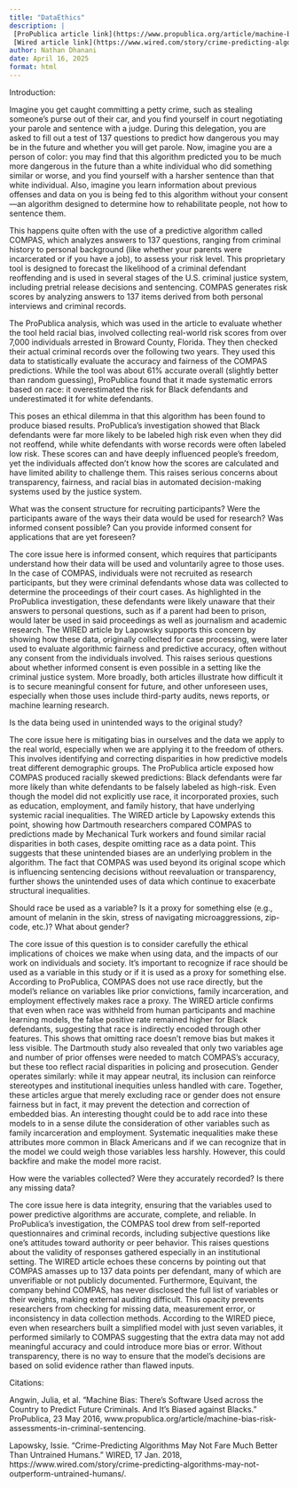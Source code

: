 ```yaml
---
title: "DataEthics"
description: |
 [ProPublica article link](https://www.propublica.org/article/machine-bias-risk-assessments-in-criminal-sentencing)
 [Wired article link](https://www.wired.com/story/crime-predicting-algorithms-may-not-outperform-untrained-humans/)
author: Nathan Dhanani
date: April 16, 2025
format: html
---
```


Introduction:

Imagine you get caught committing a petty crime, such as stealing someone’s purse out of their car, and you find yourself in court negotiating your parole and sentence with a judge. During this delegation, you are asked to fill out a test of 137 questions to predict how dangerous you may be in the future and whether you will get parole. Now, imagine you are a person of color: you may find that this algorithm predicted you to be much more dangerous in the future than a white individual who did something similar or worse, and you find yourself with a harsher sentence than that white individual. Also, imagine you learn information about previous offenses and data on you is being fed to this algorithm without your consent—an algorithm designed to determine how to rehabilitate people, not how to sentence them.

This happens quite often with the use of a predictive algorithm called COMPAS, which analyzes answers to 137 questions, ranging from criminal history to personal background (like whether your parents were incarcerated or if you have a job), to assess your risk level. This proprietary tool is designed to forecast the likelihood of a criminal defendant reoffending and is used in several stages of the U.S. criminal justice system, including pretrial release decisions and sentencing. COMPAS generates risk scores by analyzing answers to 137 items derived from both personal interviews and criminal records. 

The ProPublica analysis, which was used in the article to evaluate whether the tool held racial bias, involved collecting real-world risk scores from over 7,000 individuals arrested in Broward County, Florida. They then checked their actual criminal records over the following two years. They used this data to statistically evaluate the accuracy and fairness of the COMPAS predictions. While the tool was about 61% accurate overall (slightly better than random guessing), ProPublica found that it made systematic errors based on race: it overestimated the risk for Black defendants and underestimated it for white defendants.

This poses an ethical dilemma in that this algorithm has been found to produce biased results. ProPublica’s investigation showed that Black defendants were far more likely to be labeled high risk even when they did not reoffend, while white defendants with worse records were often labeled low risk. These scores can and have deeply influenced people’s freedom, yet the individuals affected don’t know how the scores are calculated and have limited ability to challenge them. This raises serious concerns about transparency, fairness, and racial bias in automated decision-making systems used by the justice system.

What was the consent structure for recruiting participants? Were the participants aware of the ways their data would be used for research? Was informed consent possible? Can you provide informed consent for applications that are yet foreseen?

The core issue here is informed consent, which requires that participants understand how their data will be used and voluntarily agree to those uses. In the case of COMPAS, individuals were not recruited as research participants, but they were criminal defendants whose data was collected to determine the proceedings of their court cases. As highlighted in the ProPublica investigation, these defendants were likely unaware that their answers to personal questions, such as if a parent had been to prison, would later be used in said proceedings as well as journalism and academic research. The WIRED article by Lapowsky supports this concern by showing how these data, originally collected for case processing, were later used to evaluate algorithmic fairness and predictive accuracy, often without any consent from the individuals involved. This raises serious questions about whether informed consent is even possible in a setting like the criminal justice system. More broadly, both articles illustrate how difficult it is to secure meaningful consent for future, and other unforeseen uses, especially when those uses include third-party audits, news reports, or machine learning research.

Is the data being used in unintended ways to the original study?

The core issue here is mitigating bias in ourselves and the data we apply to the real world, especially when we are applying it to the freedom of others. This involves identifying and correcting disparities in how predictive models treat different demographic groups. The ProPublica article exposed how COMPAS produced racially skewed predictions: Black defendants were far more likely than white defendants to be falsely labeled as high-risk. Even though the model did not explicitly use race, it incorporated proxies, such as education, employment, and family history, that have underlying systemic racial inequalities. The WIRED article by Lapowsky extends this point, showing how Dartmouth researchers compared COMPAS to predictions made by Mechanical Turk workers and found similar racial disparities in both cases, despite omitting race as a data point. This suggests that these unintended biases are an underlying problem in the algorithm. The fact that COMPAS was used beyond its original scope which is influencing sentencing decisions without reevaluation or transparency, further shows the unintended uses of data which continue to exacerbate structural inequalities. 

Should race be used as a variable? Is it a proxy for something else (e.g., amount of melanin in the skin, stress of navigating microaggressions, zip-code, etc.)? What about gender?

The core issue of this question is to consider carefully the ethical implications of choices we make when using data, and the impacts of our work on individuals and society. It's important to recognize if race should be used as a variable in this study or if it is used as a proxy for something else. According to ProPublica, COMPAS does not use race directly, but the model’s reliance on variables like prior convictions, family incarceration, and employment effectively makes race a proxy. The WIRED article confirms that even when race was withheld from human participants and machine learning models, the false positive rate remained higher for Black defendants, suggesting that race is indirectly encoded through other features. This shows that omitting race doesn’t remove bias but makes it less visible. The Dartmouth study also revealed that only two variables age and number of prior offenses were needed to match COMPAS’s accuracy, but these too reflect racial disparities in policing and prosecution. Gender operates similarly: while it may appear neutral, its inclusion can reinforce stereotypes and institutional inequities unless handled with care. Together, these articles argue that merely excluding race or gender does not ensure fairness but in fact, it may prevent the detection and correction of embedded bias. An interesting thought could be to add race into these models to in a sense dilute the consideration of other variables such as family incarceration and employment. Systematic inequalities make these attributes more common in Black Americans and if we can recognize that in the model we could weigh those variables less harshly. However, this could backfire and make the model more racist.

How were the variables collected? Were they accurately recorded? Is there any missing data?

The core issue here is data integrity, ensuring that the variables used to power predictive algorithms are accurate, complete, and reliable. In ProPublica’s investigation, the COMPAS tool drew from self-reported questionnaires and criminal records, including subjective questions like one’s attitudes toward authority or peer behavior. This raises questions about the validity of responses gathered especially in an institutional setting. The WIRED article echoes these concerns by pointing out that COMPAS amasses up to 137 data points per defendant, many of which are unverifiable or not publicly documented. Furthermore, Equivant, the company behind COMPAS, has never disclosed the full list of variables or their weights, making external auditing difficult. This opacity prevents researchers from checking for missing data, measurement error, or inconsistency in data collection methods. According to the WIRED piece, even when researchers built a simplified model with just seven variables, it performed similarly to COMPAS suggesting that the extra data may not add meaningful accuracy and could introduce more bias or error. Without transparency, there is no way to ensure that the model’s decisions are based on solid evidence rather than flawed inputs.

Citations:

Angwin, Julia, et al. "Machine Bias: There’s Software Used across the Country to Predict Future Criminals. And It’s Biased against Blacks." ProPublica, 23 May 2016, www.propublica.org/article/machine-bias-risk-assessments-in-criminal-sentencing.

Lapowsky, Issie. "Crime-Predicting Algorithms May Not Fare Much Better Than Untrained Humans." WIRED, 17 Jan. 2018, https://www.wired.com/story/crime-predicting-algorithms-may-not-outperform-untrained-humans/.
